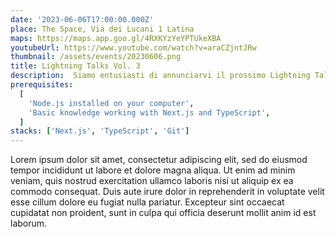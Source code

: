 ```yaml
---
date: '2023-06-06T17:00:00.000Z'
place: The Space, Via dei Lucani 1 Latina
maps: https://maps.app.goo.gl/4RXKYzYeYPTUkeXBA
youtubeUrl: https://www.youtube.com/watch?v=araCZjntJRw
thumbnail: /assets/events/20230606.png
title: Lightning Talks Vol. 3
description:  Siamo entusiasti di annunciarvi il prossimo Lightning Talks della community LiT! Si parlerà di Cost Optimization on Google Cloud con Sergio Picca, Panoramica delle Reti mobili e 5G con Alessio Marinelli e KubeCon & operatori Kubernetes con Gabriele Quaresima
prerequisites:
  [
    'Node.js installed on your computer',
    'Basic knowledge working with Next.js and TypeScript',
  ]
stacks: ['Next.js', 'TypeScript', 'Git']
---
```


<Prerequisites />
<Stacks />
Lorem ipsum dolor sit amet, consectetur adipiscing elit, sed do eiusmod tempor
incididunt ut labore et dolore magna aliqua. Ut enim ad minim veniam, quis
nostrud exercitation ullamco laboris nisi ut aliquip ex ea commodo consequat.
Duis aute irure dolor in reprehenderit in voluptate velit esse cillum dolore eu
fugiat nulla pariatur. Excepteur sint occaecat cupidatat non proident, sunt in
culpa qui officia deserunt mollit anim id est laborum.